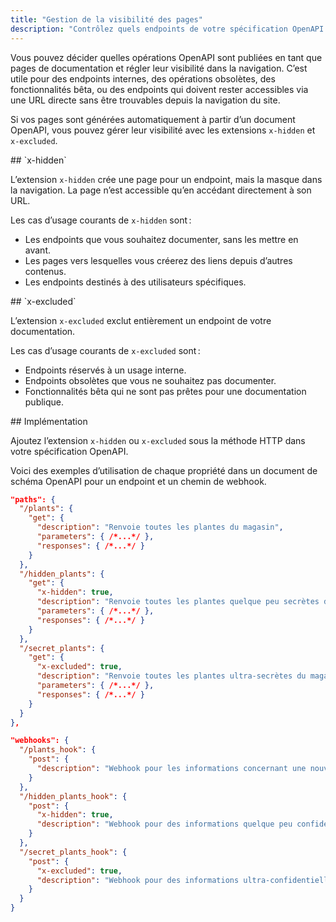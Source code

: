 ```yaml
---
title: "Gestion de la visibilité des pages"
description: "Contrôlez quels endpoints de votre spécification OpenAPI apparaissent dans la navigation de votre documentation"
---
```


Vous pouvez décider quelles opérations OpenAPI sont publiées en tant que pages de documentation et régler leur visibilité dans la navigation. C’est utile pour des endpoints internes, des opérations obsolètes, des fonctionnalités bêta, ou des endpoints qui doivent rester accessibles via une URL directe sans être trouvables depuis la navigation du site.

Si vos pages sont générées automatiquement à partir d’un document OpenAPI, vous pouvez gérer leur visibilité avec les extensions `x-hidden` et `x-excluded`.



<div id="x-hidden">
  ## `x-hidden`
</div>

L’extension `x-hidden` crée une page pour un endpoint, mais la masque dans la navigation. La page n’est accessible qu’en accédant directement à son URL.

Les cas d’usage courants de `x-hidden` sont :

- Les endpoints que vous souhaitez documenter, sans les mettre en avant.
- Les pages vers lesquelles vous créerez des liens depuis d’autres contenus.
- Les endpoints destinés à des utilisateurs spécifiques.



<div id="x-excluded">
  ## `x-excluded`
</div>

L’extension `x-excluded` exclut entièrement un endpoint de votre documentation.

Les cas d’usage courants de `x-excluded` sont :

- Endpoints réservés à un usage interne.
- Endpoints obsolètes que vous ne souhaitez pas documenter.
- Fonctionnalités bêta qui ne sont pas prêtes pour une documentation publique.



<div id="implementation">
  ## Implémentation
</div>

Ajoutez l’extension `x-hidden` ou `x-excluded` sous la méthode HTTP dans votre spécification OpenAPI.

Voici des exemples d’utilisation de chaque propriété dans un document de schéma OpenAPI pour un endpoint et un chemin de webhook.

```json {11, 19}
"paths": {
  "/plants": {
    "get": {
      "description": "Renvoie toutes les plantes du magasin",
      "parameters": { /*...*/ },
      "responses": { /*...*/ }
    }
  },
  "/hidden_plants": {
    "get": {
      "x-hidden": true,
      "description": "Renvoie toutes les plantes quelque peu secrètes du magasin",
      "parameters": { /*...*/ },
      "responses": { /*...*/ }
    }
  },
  "/secret_plants": {
    "get": {
      "x-excluded": true,
      "description": "Renvoie toutes les plantes ultra-secrètes du magasin (ne pas publier ce point de terminaison !)",
      "parameters": { /*...*/ },
      "responses": { /*...*/ }
    }
  }
},
```

```json {9, 15}
"webhooks": {
  "/plants_hook": {
    "post": {
      "description": "Webhook pour les informations concernant une nouvelle plante ajoutée au magasin",
    }
  },
  "/hidden_plants_hook": {
    "post": {
      "x-hidden": true,
      "description": "Webhook pour des informations quelque peu confidentielles concernant une nouvelle plante ajoutée au magasin"
    }
  },
  "/secret_plants_hook": {
    "post": {
      "x-excluded": true,
      "description": "Webhook pour des informations ultra-confidentielles concernant une nouvelle plante ajoutée au magasin (ne pas publier ce point de terminaison !)"
    }
  }
}
```

